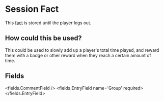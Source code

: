 
# Session Fact 

This [fact](/docs/creating-stories/facts) is stored until the player logs out.

## How could this be used?

This could be used to slowly add up a player's total time played, and reward them with a badge or other reward when they reach a certain amount of time.


## Fields

<fields.CommentField />
<fields.EntryField name='Group' required>
</fields.EntryField>
